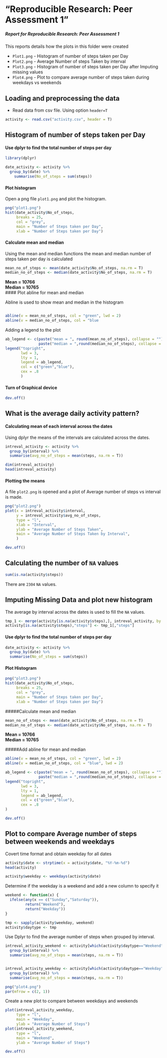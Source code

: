 # "Reproducible Research: Peer Assessment 1"

##### Report for Reproducible Research: Peer Assessment 1

This reports details how the plots in this folder were created

* `Plot1.png` - Histogram of number of steps taken per Day
* `Plot2.png` - Average Number of steps Taken by interval
* `Plot3.png` - Histogram of number of steps taken per Day after Imputing missing values
* `Plot4.png` - Plot to compare average number of steps taken during weekdays vs weekends

## Loading and preprocessing the data

* Read data from csv file. Using option `header=T`
```r
activity <- read.csv("activity.csv", header = T)
```

## Histogram of number of steps taken per Day

#### Use dplyr to find the total number of steps per day

```r
library(dplyr)

date_activity <- activity %>% 
  group_by(date) %>% 
    summarise(No_of_steps = sum(steps))
```

#### Plot histogram

Open a png file `plot1.png` and plot the histogram.

```r
png("plot1.png")
hist(date_activity$No_of_steps, 
     breaks = 25, 
     col = "grey", 
     main = "Number of Steps taken per Day",
     xlab = "Number of Steps taken per Day")
```

#### Calculate mean and median

Using the mean and median functions the mean and median number of steps taken per day is calculated

```r
mean_no_of_steps <- mean(date_activity$No_of_steps, na.rm = T)
median_no_of_steps <- median(date_activity$No_of_steps, na.rm = T)
```

**Mean = 10766** <br>
**Median = 10765** <br>
#### Plot abline for mean and median

Abline is used to show mean and median in the histogram

```r

abline(v = mean_no_of_steps, col = "green", lwd = 2)
abline(v = median_no_of_steps, col = "blue
```

Adding a legend to the plot

```r
ab_legend <- c(paste("mean = ", round(mean_no_of_steps), collapse = ""), 
               paste("median = ",round(median_no_of_steps), collapse = ""))
legend("topright", 
       lwd = 3, 
       lty = 1, 
       legend = ab_legend, 
       col = c("green","blue"),
       cex = .8
       )
```

#### Turn of Graphical device

```r
dev.off()
```

## What is the average daily activity pattern?

#### Calculating mean of each interval across the dates

Using dplyr the means of the intervals are calculated across the dates.

```r
intreval_activity <- activity %>% 
  group_by(interval) %>% 
  summarise(avg_no_of_steps = mean(steps, na.rm = T))

dim(intreval_activity)
head(intreval_activity)
```
#### Plotting the means

A file `plot2.png` is opened and a plot of Average number of steps vs interval is made.
```r
png("plot2.png")
plot(x = intreval_activity$interval, 
     y = intreval_activity$avg_no_of_steps,   
     type = "l", 
     xlab = "Interval", 
     ylab = "Average Number of Steps Taken",
     main = "Average Number of Steps Taken by Interval", 
     )

dev.off()
```

## Calculating the number of `NA` values

```r
sum(is.na(activity$steps))
```

There are `2304` `NA` values.

## Imputing Missing Data and plot new histogram

The average by interval across the dates is used to fill the `NA` values.

```r
tmp_1 <- merge(activity[is.na(activity$steps),], intreval_activity, by = "interval")
activity[is.na(activity$steps),"steps"] <- tmp_1[,"steps"]
```

#### Use dplyr to find the total number of steps per day
```r
date_activity <- activity %>% 
  group_by(date) %>% 
  summarise(No_of_steps = sum(steps))
```
#### Plot Histogram

```r
png("plot3.png")
hist(date_activity$No_of_steps, 
     breaks = 25, 
     col = "grey", 
     main = "Number of Steps taken per Day",
     xlab = "Number of Steps taken per Day")
```
#####Calculate mean and median
```r
mean_no_of_steps <- mean(date_activity$No_of_steps, na.rm = T)
median_no_of_steps <- median(date_activity$No_of_steps, na.rm = T)
```

**Mean = 10766** <br>
**Median = 10765** <br>

#####Add abline for mean and median
```r
abline(v = mean_no_of_steps, col = "green", lwd = 2)
abline(v = median_no_of_steps, col = "blue", lwd = 2)

ab_legend <- c(paste("mean = ", round(mean_no_of_steps), collapse = ""), 
               paste("median = ",round(median_no_of_steps), collapse = ""))
legend("topright", 
       lwd = 3, 
       lty = 1, 
       legend = ab_legend, 
       col = c("green","blue"),
       cex = .8
)

dev.off()
```

## Plot to compare Average number of steps between weekends and weekdays

Covert time format and obtain weekday for all dates
```r
activity$date <- strptime(x = activity$date, "%Y-%m-%d")
head(activity)

activity$weekday <- weekdays(activity$date)
```

Determine if the weekday is a weekend and add a new column to specify it
```r
weekend <- function(x) {
  ifelse(any(x == c("Sunday","Saturday")), 
         return("Weekend"),
         return("Weekday"))
}

tmp <- sapply(activity$weekday, weekend)
activity$daytype <- tmp
```

Use Dplyr to find the average number of steps when grouped by interval.
```r
intreval_activity_weekend <- activity[which(activity$daytype=="Weekend"),-2] %>% 
  group_by(interval) %>% 
  summarise(avg_no_of_steps = mean(steps, na.rm = T))


intreval_activity_weekday <- activity[which(activity$daytype=="Weekday"),-2] %>% 
  group_by(interval) %>% 
  summarise(avg_no_of_steps = mean(steps, na.rm = T))

png("plot4.png")
par(mfrow = c(2, 1))
```

Create a new plot to compare between weekdays and weekends
```r
plot(intreval_activity_weekday,
     type = "l", 
     main = "Weekday", 
     ylab = "Average Number of Steps")
plot(intreval_activity_weekend, 
     type = "l", 
     main = "Weekend",
     ylab = "Average Number of Steps")

dev.off()
```